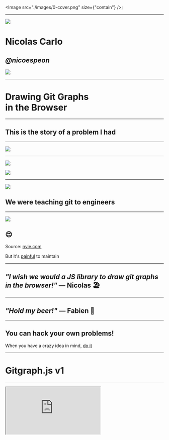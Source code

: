 
<Head>
  <title>Drawing Git Graphs in the Browser</title>
  <meta
    name="twitter:card"
    content="https://www.nicoespeon.com/talk-drawing-git-graphs/images/0-cover.png"
  />
  <meta name="twitter:site" content="@nicoespeon" />
  <meta name="twitter:title" content="Drawing Git Graphs in the Browser" />
  <meta
    name="twitter:description"
    content="How I came to build Gitgraph.js. A talk about git, JS/React, open-source and side-projects in general."
  />
  <meta
    name="twitter:image"
    content="https://www.nicoespeon.com/talk-drawing-git-graphs/images/12-gitgraph-stories.png"
  />
  <meta
    name="og:image"
    content="https://www.nicoespeon.com/talk-drawing-git-graphs/images/12-gitgraph-stories.png"
  />
</Head>

<Image src="./images/0-cover.png" size={"contain"} />;

---


![](./images/me.png)

# Nicolas Carlo

## _@nicoespeon_

![](./images/0-busbud.png)

<!-- ---


![](./images/busbud.png)

## 80 countries

![](./images/busbud-bus-with-trip.png) -->

---


# Drawing Git Graphs<br />in the Browser

---

## This is the story of a problem I had

---

<Image src="./images/1-us.jpg" />

---


![](./images/2-tem.png)

![](./images/2-tem-map.png)

---

![](./images/3-git.png)

## We were teaching git to engineers

<!-- ---

# The problem I had

Drawing git graphs in slides are a pain in the ass! 😭 -->

---


![](./images/4-gitflow.png)

## 😍

Source: [nvie.com](https://nvie.com/posts/a-successful-git-branching-model/)

<Appear>
  <p>
    But it's <u>painful</u> to maintain
  </p>
</Appear>

---

## _"I wish we would a JS library to draw git graphs in the browser!"_ — Nicolas 🏖

---

## _"Hold my beer!"_ — Fabien 🍺

---


## You can **hack** your own problems!

When you have a crazy idea in mind, <u>do it</u>

---


# Gitgraph.js v1

---

<iframe src="https://gitgraphjs.com/v1" />

---

# v1 was awesome 🌈

- solved our problem
- highly customizable
- no dependency, 6.3kB gzipped
- we had fun 🎷

<!-- ---

# We learned crazy stuff

[json2tsd](https://github.com/nicoespeon/gitgraph.js/blob/gitgraph.js/scripts/json2tsd.test.js) > generate TS types from code docs -->

<!-- ---


# Then, you have to maintain -->

<!-- ---


<Image src="./images/5-metidia.jpg" size={"contain"} /> -->

---

## 🤔

- How do you deal with issues? With PRs?
- Modelling made some features hard to implement
- No test. How to test a rendering lib?

---


## Hack your way out of your problem

An _OK execution_ is better than a _perfect idea_

---

## But, still… We want:

- tests
- better separation of responsibilities
- types & modern tooling

---


# Time for v2

<!-- ---

## What would be different

- distinct the rendering from the calculation (core)
- TDD the core!
- modularity & types with TypeScript -->

---

## 👷 New architecture

```
              +----------------+
         +----| @gitgraph/core |-----+
         |    +----------------+     |
         v                           v
+-----------------+           +--------------+
| @gitgraph/react |           | @gitgraph/js |
+-----------------+           +--------------+
```

---

## 🇨🇦 <-> 🇩🇪

**Weekly remote pair-programming!**

---

### 🏗 We built v2 over 1 year

![](./images/6-building-v2.png)

---


# What I learnt in the process

---

## 💬 Pair-programming eases communication

![](./images/7-pair-prog.png)

---

## Our weekly session

- 15min of _"how are you doing dude?!"_
- 5min of _"here's the next challenge to solve"_
- 40min of achieving the challenge

---


![](./images/7-uncle-bens.jpg)

## Our recipe (TDD)

1. Write a failing test
1. Write the <u>simplest</u> code to make the test pass
1. Refactor the code

---

## ✅ Types are super-helpful

---

## 🤖 Automate the non-important stuff

Formatting is for Prettier. Stop wasting time.

---


![](./images/8-lerna.png)

## Simplifies packages management

Monorepo ≠ Monolith

---

![](./images/9-packages.png)

---

`lerna bootstrap | publish | …`

![](./images/9-lerna-publish.png)

---

<Image src="./images/9-gitgraph-react.png" size={"contain"} />

---

## 🛣 `git worktree`

- Checkout more than one branch at a time
- Synced to the same git repository

---

<Image src="./images/10-git-worktree.png" size={"contain"} />

---

### `git commit --allow-empty`

👌 simulate commits without bothering with changes

---

![](./images/11-think-about-it.gif)

## Useful to trigger the CI

---

![](./images/12-storybook.png)
&nbsp;
![](./images/12-chromatic.jpg)

E2E tests of rendering libs in **Storybook**

Visual regression test with **Chromatic QA**

---

<Image src="./images/12-gitgraph-stories.png" size={"contain"} />

---

<Image src="./images/12-chromatic-workflow.png" size={"contain"} />

---

<Image src="./images/12-chromatic-changes.png" size={"contain"} />

---

<Image src="./images/12-chromatic-diff.png" size={"contain"} />

---

<Image src="./images/12-chromatic-pr.png" size={"contain"} />

<!-- ---


![](./images/13-zen-dog.jpg)

Learning is a journey, not a destination -->

---


## Don't wait, **hack** your own problems!

You will learn <u>a lot</u> in the process

---


# v2 is out!

---

## 💁‍ What's in there

- 2 SVG rendering libs: _@gitgraph/js_ & _@gitgraph/react_
- Give you a git-like API
- Types, tests & stories
- Experimental **import()** function

---


# <PlaygroundV2 />

---


## You have an idea in mind?

Just do it. It doesn't have to be perfect.

---

[github.com/nicoespeon/gitgraph.js/](https://github.com/nicoespeon/gitgraph.js/)

# 🙏 Thank you

🎤 soonly available at [bit.ly/skillscasts-nyc-2019](https://bit.ly/skillscasts-nyc-2019)
